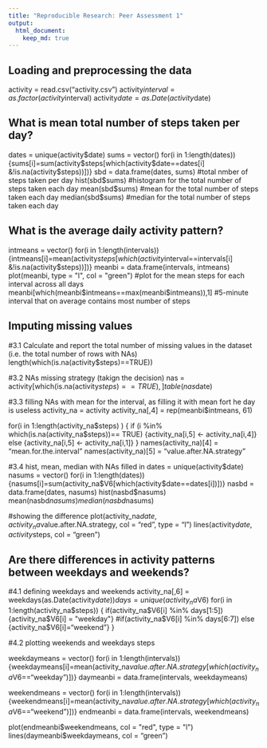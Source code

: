 ```yaml
---
title: "Reproducible Research: Peer Assessment 1"
output: 
  html_document:
    keep_md: true
---
```



## Loading and preprocessing the data
activity = read.csv("activity.csv")
activity$interval = as.factor(activity$interval)
activity$date = as.Date(activity$date)


## What is mean total number of steps taken per day?
dates = unique(activity$date)
sums = vector()
for(i in 1:length(dates))
{sums[i]=sum(activity$steps[which(activity$date==dates[i] &!is.na(activity$steps))])}
sbd = data.frame(dates, sums) #total nmber of steps taken per day
hist(sbd$sums) #histogram for the total number of steps taken each day
mean(sbd$sums) #mean for the total number of steps taken each day
median(sbd$sums) #median for the total number of steps taken each day

## What is the average daily activity pattern?
intmeans = vector()
for(i in 1:length(intervals))
{intmeans[i]=mean(activity$steps[which(activity$interval==intervals[i] &!is.na(activity$steps))])}
meanbi = data.frame(intervals, intmeans)
plot(meanbi, type = "l", col = "green") #plot for the mean steps for each interval across all days
meanbi[which(meanbi$intmeans==max(meanbi$intmeans)),1] #5-minute interval that on average contains most number of steps 


## Imputing missing values
#3.1 Calculate and report the total number of missing values in the dataset (i.e. the total number of rows with NAs)
length(which(is.na(activity$steps)==TRUE))

#3.2 NAs missing strategy (takign the decision)
nas = activity[which(is.na(activity$steps)==TRUE),]
table(nas$date)

#3.3 filling NAs with mean for the interval, as filling it with mean fort he day is useless
activity_na = activity
activity_na[,4] = rep(meanbi$intmeans, 61)

for(i in 1:length(activity_na$steps) )
{
  if (i %in% which(is.na(activity_na$steps))== TRUE) 
  {activity_na[i,5] <- activity_na[i,4]} 
  else
  {activity_na[i,5] <- activity_na[i,1]}
}
names(activity_na)[4] = "mean.for.the.interval"
names(activity_na)[5] = "value.after.NA.strategy"

#3.4 hist, mean, median with NAs filled in
dates = unique(activity$date)
nasums = vector()
for(i in 1:length(dates))
{nasums[i]=sum(activity_na$V6[which(activity$date==dates[i])])}
nasbd = data.frame(dates, nasums)
hist(nasbd$nasums)
mean(nasbd$nasums)
median(nasbd$nasums)

#showing the difference
plot(activity_na$date, activity_na$value.after.NA.strategy, col = "red", type = "l")
lines(activity$date, activity$steps, col = "green")

## Are there differences in activity patterns between weekdays and weekends?
#4.1 defining weekdays and weekends
activity_na[,6] = weekdays(as.Date(activity$date))
days = unique(activity_na$V6)
for(i in 1:length(activity_na$steps))
{
  if(activity_na$V6[i] %in% days[1:5])
  {activity_na$V6[i] = "weekday"}
  #if(activity_na$V6[i] %in% days[6:7])
  else  {activity_na$V6[i]="weekend"}
}

#4.2 plotting weekends and weekdays steps

weekdaymeans = vector()
for(i in 1:length(intervals))
{weekdaymeans[i]=mean(activity_na$value.after.NA.strategy[which(activity_na$V6=="weekday")])}
daymeanbi = data.frame(intervals, weekdaymeans)

weekendmeans = vector()
for(i in 1:length(intervals))
{weekendmeans[i]=mean(activity_na$value.after.NA.strategy[which(activity_na$V6=="weekend")])}
endmeanbi = data.frame(intervals, weekendmeans)

plot(endmeanbi$weekendmeans, col = "red", type = "l")
lines(daymeanbi$weekdaymeans, col = "green")
